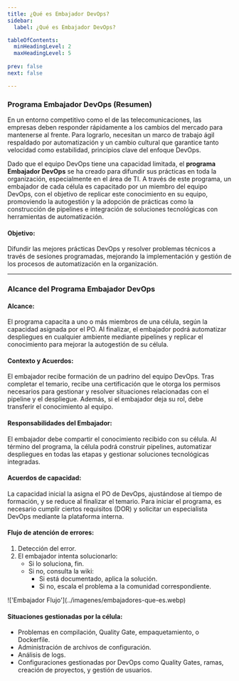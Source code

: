 ```yaml
---
title: ¿Qué es Embajador DevOps?  
sidebar:
  label: ¿Qué es Embajador DevOps? 

tableOfContents:
  minHeadingLevel: 2
  maxHeadingLevel: 5
 
prev: false
next: false

--- 
```


### **Programa Embajador DevOps (Resumen)**

En un entorno competitivo como el de las telecomunicaciones, las empresas deben responder rápidamente a los cambios del mercado para mantenerse al frente. Para lograrlo, necesitan un marco de trabajo ágil respaldado por automatización y un cambio cultural que garantice tanto velocidad como estabilidad, principios clave del enfoque DevOps.

Dado que el equipo DevOps tiene una capacidad limitada, el **programa Embajador DevOps** se ha creado para difundir sus prácticas en toda la organización, especialmente en el área de TI. A través de este programa, un embajador de cada célula es capacitado por un miembro del equipo DevOps, con el objetivo de replicar este conocimiento en su equipo, promoviendo la autogestión y la adopción de prácticas como la construcción de pipelines e integración de soluciones tecnológicas con herramientas de automatización.

#### **Objetivo:**
Difundir las mejores prácticas DevOps y resolver problemas técnicos a través de sesiones programadas, mejorando la implementación y gestión de los procesos de automatización en la organización.

---

### **Alcance del Programa Embajador DevOps**

#### **Alcance:**
El programa capacita a uno o más miembros de una célula, según la capacidad asignada por el PO. Al finalizar, el embajador podrá automatizar despliegues en cualquier ambiente mediante pipelines y replicar el conocimiento para mejorar la autogestión de su célula.

#### **Contexto y Acuerdos:**
El embajador recibe formación de un padrino del equipo DevOps. Tras completar el temario, recibe una certificación que le otorga los permisos necesarios para gestionar y resolver situaciones relacionadas con el pipeline y el despliegue. Además, si el embajador deja su rol, debe transferir el conocimiento al equipo.

#### **Responsabilidades del Embajador:**
El embajador debe compartir el conocimiento recibido con su célula. Al término del programa, la célula podrá construir pipelines, automatizar despliegues en todas las etapas y gestionar soluciones tecnológicas integradas.

#### **Acuerdos de capacidad:**
La capacidad inicial la asigna el PO de DevOps, ajustándose al tiempo de formación, y se reduce al finalizar el temario. Para iniciar el programa, es necesario cumplir ciertos requisitos (DOR) y solicitar un especialista DevOps mediante la plataforma interna.

#### **Flujo de atención de errores:**
1. Detección del error.
2. El embajador intenta solucionarlo:
   - Si lo soluciona, fin.
   - Si no, consulta la wiki:
     - Si está documentado, aplica la solución.
     - Si no, escala el problema a la comunidad correspondiente.

<div class="flex justify-center w-full gap-4">
  <div class="w-full border">
    !['Embajador Flujo'](../imagenes/embajadores-que-es.webp)
  </div>
</div>

#### **Situaciones gestionadas por la célula:**
- Problemas en compilación, Quality Gate, empaquetamiento, o Dockerfile.
- Administración de archivos de configuración.
- Análisis de logs.
- Configuraciones gestionadas por DevOps como Quality Gates, ramas, creación de proyectos, y gestión de usuarios.
